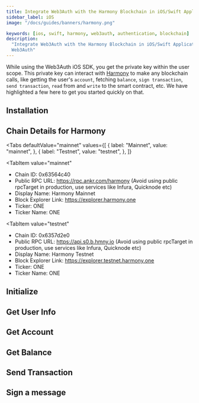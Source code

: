```yaml
---
title: Integrate Web3Auth with the Harmony Blockchain in iOS/Swift Applications
sidebar_label: iOS
image: "/docs/guides/banners/harmony.png"

keywords: [ios, swift, harmony, web3auth, authentication, blockchain]
description:
  "Integrate Web3Auth with the Harmony Blockchain in iOS/Swift Applications | Documentation -
  Web3Auth"
---
```



<SEO
  title="Integrate Web3Auth with the Harmony Blockchain in iOS/Swift Applications"
  description="Integrate Web3Auth with the Harmony Blockchain in iOS/Swift Applications | Documentation - Web3Auth"
  image="https://web3auth.io/docs/guides/banners/harmony.png"
  slug="/connect-blockchain/evm/harmony/ios"
/>

While using the Web3Auth iOS SDK, you get the private key within the user scope. This private key
can interact with [Harmony](https://www.harmony.one/) to make any blockchain calls, like getting the
user's `account`, fetching `balance`, `sign transaction`, `send transaction`, `read` from and
`write` to the smart contract, etc. We have highlighted a few here to get you started quickly on
that.

## Installation

<InstallationSnippet />

## Chain Details for Harmony

<Tabs
 defaultValue="mainnet"
  values={[
    { label: "Mainnet", value: "mainnet", },
    { label: "Testnet", value: "testnet", },
  ]}
>
<TabItem
  value="mainnet"
>

- Chain ID: 0x63564c40
- Public RPC URL: https://rpc.ankr.com/harmony (Avoid using public rpcTarget in production, use
  services like Infura, Quicknode etc)
- Display Name: Harmony Mainnet
- Block Explorer Link: https://explorer.harmony.one
- Ticker: ONE
- Ticker Name: ONE

</TabItem>

<TabItem
  value="testnet"
>

- Chain ID: 0x6357d2e0
- Public RPC URL: https://api.s0.b.hmny.io (Avoid using public rpcTarget in production, use services
  like Infura, Quicknode etc)
- Display Name: Harmony Testnet
- Block Explorer Link: https://explorer.testnet.harmony.one
- Ticker: ONE
- Ticker Name: ONE

</TabItem>
</Tabs>

## Initialize

<InitialisationSnippet />

## Get User Info

<UserInfoSnippet />

## Get Account

<GetAccountSnippet />

## Get Balance

<GetBalanceSnippet />

## Send Transaction

<SendTransactionSnippet />

## Sign a message

<SignMessageSnippet />
